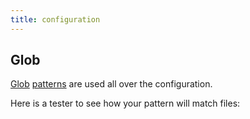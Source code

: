 ```yaml
---
title: configuration
---
```


## Glob

[Glob](https://en.wikipedia.org/wiki/Glob_\(programming\)) [patterns](https://www.gnu.org/software/bash/manual/html_node/Pattern-Matching.html) are used all over the configuration.

Here is a tester to see how your pattern will match files:

<PatternTester pattern='/pages/**/*.mdx' />
